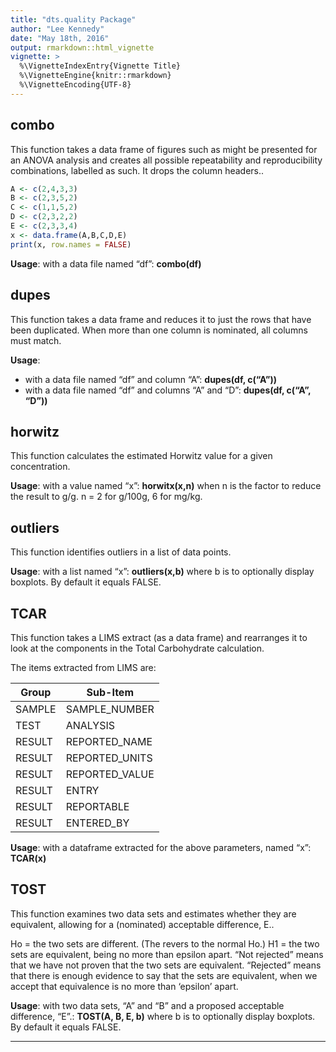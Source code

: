 ```yaml
---
title: "dts.quality Package"
author: "Lee Kennedy"
date: "May 18th, 2016"
output: rmarkdown::html_vignette
vignette: >
  %\VignetteIndexEntry{Vignette Title}
  %\VignetteEngine{knitr::rmarkdown}
  %\VignetteEncoding{UTF-8}
---
```



## combo

This function takes a data frame of figures such as might be presented for an ANOVA analysis and creates all possible repeatability and reproducibility combinations, labelled as such.  It drops the column headers..

```r
A <- c(2,4,3,3)
B <- c(2,3,5,2)
C <- c(1,1,5,2)
D <- c(2,3,2,2)
E <- c(2,3,3,4)
x <- data.frame(A,B,C,D,E)
print(x, row.names = FALSE)
```


**Usage**: with a data file named "df": **combo(df)**

## dupes

This function takes a data frame and reduces it to just the rows that have been duplicated.  When more than one column is nominated, all columns must match.

**Usage**: 

+  with a data file named "df" and column "A": **dupes(df, c("A"))**
+  with a data file named "df" and columns "A" and "D": **dupes(df, c("A", "D"))**

## horwitz

This function calculates the estimated Horwitz value for a given concentration.

**Usage**: with a value named "x": **horwitx(x,n)** when n is the factor to reduce the result to g/g.  n = 2 for g/100g, 6 for mg/kg. 


## outliers

This function identifies outliers in a list of data points.

**Usage**: with a list named "x": **outliers(x,b)** where b is to optionally display boxplots.  By default it equals FALSE.

## TCAR

This function takes a LIMS extract (as a data frame) and rearranges it to look at the components in the Total Carbohydrate calculation.

The items extracted from LIMS are:

Group    |   Sub-Item
---------|-------------
SAMPLE   | SAMPLE_NUMBER
TEST     | ANALYSIS
RESULT   | REPORTED_NAME
RESULT   | REPORTED_UNITS
RESULT   | REPORTED_VALUE
RESULT   | ENTRY
RESULT   | REPORTABLE
RESULT   | ENTERED_BY

**Usage**: with a dataframe extracted for the above parameters, named "x": **TCAR(x)** 

## TOST

This function examines two data sets and estimates whether they are equivalent, allowing for a (nominated) acceptable difference, E..

Ho = the two sets are different. (The revers to the normal Ho.)
H1 = the two sets are equivalent, being no more than epsilon apart.
"Not rejected" means that we have not proven that the two sets are equivalent.
"Rejected" means that there is enough evidence to say that the sets are equivalent, when we accept that equivalence is no more than 'epsilon' apart.

**Usage**: with two data sets, "A" and "B" and a proposed acceptable difference, "E".: **TOST(A, B, E, b)** where b is to optionally display boxplots.  By default it equals FALSE.

----

